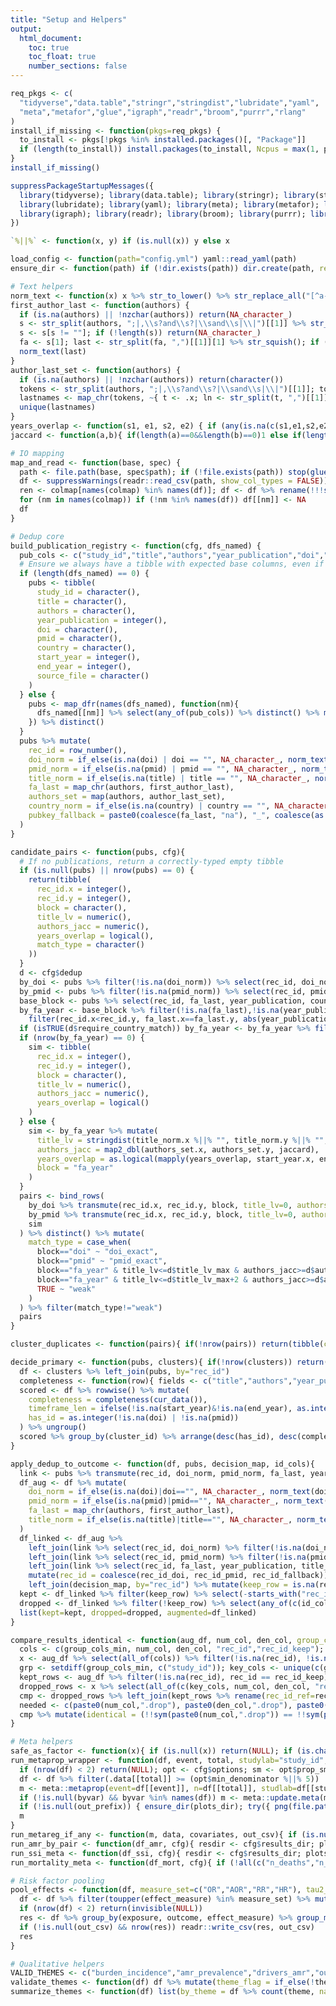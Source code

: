 ```yaml
---
title: "Setup and Helpers"
output:
  html_document:
    toc: true
    toc_float: true
    number_sections: false
---
```


```r
req_pkgs <- c(
  "tidyverse","data.table","stringr","stringdist","lubridate","yaml",
  "meta","metafor","glue","igraph","readr","broom","purrr","rlang"
)
install_if_missing <- function(pkgs=req_pkgs) {
  to_install <- pkgs[!pkgs %in% installed.packages()[, "Package"]]
  if (length(to_install)) install.packages(to_install, Ncpus = max(1, parallel::detectCores()-1))
}
install_if_missing()

suppressPackageStartupMessages({
  library(tidyverse); library(data.table); library(stringr); library(stringdist)
  library(lubridate); library(yaml); library(meta); library(metafor); library(glue)
  library(igraph); library(readr); library(broom); library(purrr); library(rlang)
})

`%||%` <- function(x, y) if (is.null(x)) y else x

load_config <- function(path="config.yml") yaml::read_yaml(path)
ensure_dir <- function(path) if (!dir.exists(path)) dir.create(path, recursive = TRUE)

# Text helpers
norm_text <- function(x) x %>% str_to_lower() %>% str_replace_all("[^a-z0-9 ]+", " ") %>% str_squish()
first_author_last <- function(authors) {
  if (is.na(authors) || !nzchar(authors)) return(NA_character_)
  s <- str_split(authors, ";|,\\s?and\\s?|\\sand\\s|\\|")[[1]] %>% str_squish()
  s <- s[s != ""]; if (!length(s)) return(NA_character_)
  fa <- s[1]; last <- str_split(fa, ",")[[1]][1] %>% str_squish(); if (!nzchar(last)) last <- str_split(fa, "\\s+")[[1]][1]
  norm_text(last)
}
author_last_set <- function(authors) {
  if (is.na(authors) || !nzchar(authors)) return(character())
  tokens <- str_split(authors, ";|,\\s?and\\s?|\\sand\\s|\\|")[[1]]; tokens <- tokens[str_squish(tokens) != ""]
  lastnames <- map_chr(tokens, ~{ t <- .x; ln <- str_split(t, ",")[[1]][1] %>% str_squish(); if (!nzchar(ln)) ln <- str_split(t, "\\s+")[[1]][1]; norm_text(ln) })
  unique(lastnames)
}
years_overlap <- function(s1, e1, s2, e2) { if (any(is.na(c(s1,e1,s2,e2)))) return(NA); !(e1 < s2 || e2 < s1) }
jaccard <- function(a,b){ if(length(a)==0&&length(b)==0)1 else if(length(a)==0||length(b)==0)0 else {inter<-length(intersect(a,b)); uni<-length(union(a,b)); if(uni==0)0 else inter/uni} }

# IO mapping
map_and_read <- function(base, spec) {
  path <- file.path(base, spec$path); if (!file.exists(path)) stop(glue("Missing file: {path}"))
  df <- suppressWarnings(readr::read_csv(path, show_col_types = FALSE)); colmap <- spec$columns
  ren <- colmap[names(colmap) %in% names(df)]; df <- df %>% rename(!!!setNames(names(ren), ren))
  for (nm in names(colmap)) if (!nm %in% names(df)) df[[nm]] <- NA
  df
}

# Dedup core
build_publication_registry <- function(cfg, dfs_named) {
  pub_cols <- c("study_id","title","authors","year_publication","doi","pmid","country","start_year","end_year")
  # Ensure we always have a tibble with expected base columns, even if no input files were loaded
  if (length(dfs_named) == 0) {
    pubs <- tibble(
      study_id = character(),
      title = character(),
      authors = character(),
      year_publication = integer(),
      doi = character(),
      pmid = character(),
      country = character(),
      start_year = integer(),
      end_year = integer(),
      source_file = character()
    )
  } else {
    pubs <- map_dfr(names(dfs_named), function(nm){
      dfs_named[[nm]] %>% select(any_of(pub_cols)) %>% distinct() %>% mutate(source_file = nm)
    }) %>% distinct()
  }
  pubs %>% mutate(
    rec_id = row_number(),
    doi_norm = if_else(is.na(doi) | doi == "", NA_character_, norm_text(doi)),
    pmid_norm = if_else(is.na(pmid) | pmid == "", NA_character_, norm_text(as.character(pmid))),
    title_norm = if_else(is.na(title) | title == "", NA_character_, norm_text(title)),
    fa_last = map_chr(authors, first_author_last),
    authors_set = map(authors, author_last_set),
    country_norm = if_else(is.na(country) | country == "", NA_character_, norm_text(country)),
    pubkey_fallback = paste0(coalesce(fa_last, "na"), "_", coalesce(as.character(year_publication), "na"), "_", str_sub(title_norm, 1, 60))
  )
}

candidate_pairs <- function(pubs, cfg){
  # If no publications, return a correctly-typed empty tibble
  if (is.null(pubs) || nrow(pubs) == 0) {
    return(tibble(
      rec_id.x = integer(),
      rec_id.y = integer(),
      block = character(),
      title_lv = numeric(),
      authors_jacc = numeric(),
      years_overlap = logical(),
      match_type = character()
    ))
  }
  d <- cfg$dedup
  by_doi <- pubs %>% filter(!is.na(doi_norm)) %>% select(rec_id, doi_norm) %>% inner_join(.,., by="doi_norm", suffix=c(".x",".y")) %>% filter(rec_id.x<rec_id.y) %>% mutate(block="doi")
  by_pmid <- pubs %>% filter(!is.na(pmid_norm)) %>% select(rec_id, pmid_norm) %>% inner_join(.,., by="pmid_norm", suffix=c(".x",".y")) %>% filter(rec_id.x<rec_id.y) %>% mutate(block="pmid")
  base_block <- pubs %>% select(rec_id, fa_last, year_publication, country_norm, title_norm, authors_set, start_year, end_year) %>% mutate(year_publication=as.integer(year_publication))
  by_fa_year <- base_block %>% filter(!is.na(fa_last),!is.na(year_publication)) %>% inner_join(.,., by=character(), suffix=c(".x",".y")) %>%
    filter(rec_id.x<rec_id.y, fa_last.x==fa_last.y, abs(year_publication.x-year_publication.y)<=d$year_diff_max)
  if (isTRUE(d$require_country_match)) by_fa_year <- by_fa_year %>% filter(country_norm.x==country_norm.y)
  if (nrow(by_fa_year) == 0) {
    sim <- tibble(
      rec_id.x = integer(),
      rec_id.y = integer(),
      block = character(),
      title_lv = numeric(),
      authors_jacc = numeric(),
      years_overlap = logical()
    )
  } else {
    sim <- by_fa_year %>% mutate(
      title_lv = stringdist(title_norm.x %||% "", title_norm.y %||% "", method="lv"),
      authors_jacc = map2_dbl(authors_set.x, authors_set.y, jaccard),
      years_overlap = as.logical(mapply(years_overlap, start_year.x, end_year.x, start_year.y, end_year.y)),
      block = "fa_year"
    )
  }
  pairs <- bind_rows(
    by_doi %>% transmute(rec_id.x, rec_id.y, block, title_lv=0, authors_jacc=1, years_overlap=TRUE),
    by_pmid %>% transmute(rec_id.x, rec_id.y, block, title_lv=0, authors_jacc=1, years_overlap=TRUE),
    sim
  ) %>% distinct() %>% mutate(
    match_type = case_when(
      block=="doi" ~ "doi_exact",
      block=="pmid" ~ "pmid_exact",
      block=="fa_year" & title_lv<=d$title_lv_max & authors_jacc>=d$authors_jaccard_min & (is.na(years_overlap)|years_overlap) ~ "title_author_strong",
      block=="fa_year" & title_lv<=d$title_lv_max+2 & authors_jacc>=d$authors_jaccard_min-0.2 ~ "title_author_moderate",
      TRUE ~ "weak"
    )
  ) %>% filter(match_type!="weak")
  pairs
}

cluster_duplicates <- function(pairs){ if(!nrow(pairs)) return(tibble(cluster_id=integer(), rec_id=integer())); g<-igraph::graph_from_data_frame(pairs %>% select(rec_id.x,rec_id.y), directed=FALSE); c<-igraph::components(g); tibble(rec_id=as.integer(names(c$membership)), cluster_id=as.integer(c$membership)) }

decide_primary <- function(pubs, clusters){ if(!nrow(clusters)) return(tibble(cluster_id=integer(), rec_id_keep=integer()));
  df <- clusters %>% left_join(pubs, by="rec_id")
  completeness <- function(row){ fields <- c("title","authors","year_publication","doi","pmid","country","start_year","end_year"); sum(!is.na(row[fields]) & row[fields] != "") }
  scored <- df %>% rowwise() %>% mutate(
    completeness = completeness(cur_data()),
    timeframe_len = ifelse(!is.na(start_year)&!is.na(end_year), as.integer(end_year)-as.integer(start_year), NA_integer_),
    has_id = as.integer(!is.na(doi) | !is.na(pmid))
  ) %>% ungroup()
  scored %>% group_by(cluster_id) %>% arrange(desc(has_id), desc(completeness), desc(timeframe_len), desc(year_publication), .by_group=TRUE) %>% slice_head(n=1) %>% ungroup() %>% select(cluster_id, rec_id_keep=rec_id)
}

apply_dedup_to_outcome <- function(df, pubs, decision_map, id_cols){
  link <- pubs %>% transmute(rec_id, doi_norm, pmid_norm, fa_last, year_publication, title_norm)
  df_aug <- df %>% mutate(
    doi_norm = if_else(is.na(doi)|doi=="", NA_character_, norm_text(doi)),
    pmid_norm = if_else(is.na(pmid)|pmid=="", NA_character_, norm_text(as.character(pmid))),
    fa_last = map_chr(authors, first_author_last),
    title_norm = if_else(is.na(title)|title=="", NA_character_, norm_text(title))
  )
  df_linked <- df_aug %>%
    left_join(link %>% select(rec_id, doi_norm) %>% filter(!is.na(doi_norm)), by="doi_norm") %>% rename(rec_id_doi=rec_id) %>%
    left_join(link %>% select(rec_id, pmid_norm) %>% filter(!is.na(pmid_norm)), by="pmid_norm") %>% rename(rec_id_pmid=rec_id) %>%
    left_join(link %>% select(rec_id, fa_last, year_publication, title_norm), by=c("fa_last","year_publication","title_norm")) %>% rename(rec_id_fallback=rec_id) %>%
    mutate(rec_id = coalesce(rec_id_doi, rec_id_pmid, rec_id_fallback)) %>%
    left_join(decision_map, by="rec_id") %>% mutate(keep_row = is.na(rec_id) | rec_id == rec_id_keep)
  kept <- df_linked %>% filter(keep_row) %>% select(-starts_with("rec_id_"), -doi_norm,-pmid_norm,-fa_last,-title_norm,-rec_id_keep,-keep_row)
  dropped <- df_linked %>% filter(!keep_row) %>% select(any_of(c(id_cols,"rec_id","rec_id_keep")))
  list(kept=kept, dropped=dropped, augmented=df_linked)
}

compare_results_identical <- function(aug_df, num_col, den_col, group_cols_min=c("study_id")){
  cols <- c(group_cols_min, num_col, den_col, "rec_id","rec_id_keep"); cols <- cols[cols %in% names(aug_df)]
  x <- aug_df %>% select(all_of(cols)) %>% filter(!is.na(rec_id), !is.na(rec_id_keep), rec_id != rec_id_keep); if(!nrow(x)) return(tibble())
  grp <- setdiff(group_cols_min, c("study_id")); key_cols <- unique(c(grp, den_col)); key_cols <- key_cols[key_cols %in% names(x)]; if(!length(key_cols)) key_cols <- den_col
  kept_rows <- aug_df %>% filter(!is.na(rec_id), rec_id == rec_id_keep) %>% select(all_of(c(key_cols, num_col, den_col, "rec_id")))
  dropped_rows <- x %>% select(all_of(c(key_cols, num_col, den_col, "rec_id","rec_id_keep"))) %>% distinct()
  cmp <- dropped_rows %>% left_join(kept_rows %>% rename(rec_id_ref=rec_id, !!num_col := !!sym(num_col), !!den_col := !!sym(den_col)), by=key_cols, relationship="many-to-many", suffix=c(".drop",".keep"))
  needed <- c(paste0(num_col,".drop"), paste0(den_col,".drop"), paste0(num_col,".keep"), paste0(den_col,".keep")); if(!all(needed %in% names(cmp))) return(tibble())
  cmp %>% mutate(identical = (!!sym(paste0(num_col,".drop")) == !!sym(paste0(num_col,".keep"))) & (!!sym(paste0(den_col,".drop")) == !!sym(paste0(den_col,".keep")))) %>% select(all_of(key_cols), rec_id, rec_id_keep, identical)
}

# Meta helpers
safe_as_factor <- function(x){ if (is.null(x)) return(NULL); if (is.character(x) || is.logical(x) || is.numeric(x)) return(factor(x)); x }
run_metaprop_wrapper <- function(df, event, total, studylab="study_id", byvar=NULL, cfg=NULL, title="Meta-analysis", out_prefix=NULL, plots_dir="analysis/results_r/plots"){
  if (nrow(df) < 2) return(NULL); opt <- cfg$options; sm <- opt$prop_sm %||% "PLOGIT"; tau <- opt$tau2_method %||% "REML"; cc <- opt$continuity_correction %||% 0.5
  df <- df %>% filter(.data[[total]] >= (opt$min_denominator %||% 5))
  m <- meta::metaprop(event=df[[event]], n=df[[total]], studlab=df[[studylab]] %||% seq_len(nrow(df)), sm=sm, method.tau=tau, random=TRUE, fixed=FALSE, incr=cc, allincr=FALSE, addincr=FALSE, hakn=TRUE)
  if (!is.null(byvar) && byvar %in% names(df)) m <- meta::update.meta(m, byvar = df[[byvar]])
  if (!is.null(out_prefix)) { ensure_dir(plots_dir); try({ png(file.path(plots_dir, paste0(out_prefix, "_forest.png")), width=1400, height=max(800, 25*nrow(df))); forest(m, sortvar=df[[total]], backtransf=TRUE, main=title, xlab="Proportion"); dev.off() }, silent=TRUE); try({ png(file.path(plots_dir, paste0(out_prefix, "_funnel.png")), width=1000, height=800); funnel(m, backtransf=TRUE, xlab="Proportion"); dev.off() }, silent=TRUE) }
  m
}
run_metareg_if_any <- function(m, data, covariates, out_csv){ if (is.null(m) || is.null(covariates) || !length(covariates)) return(invisible(NULL)); fml <- as.formula(paste("~", paste(covariates, collapse = " + "))); data2 <- data; for (cv in covariates) if (cv %in% names(data2)) data2[[cv]] <- safe_as_factor(data2[[cv]]); res <- try(meta::metareg(m, fml, data = data2), silent=TRUE); if (inherits(res, "try-error")) return(invisible(NULL)); readr::write_csv(broom::tidy(res), out_csv); invisible(res) }
run_amr_by_pair <- function(df_amr, cfg){ resdir <- cfg$results_dir; plots_dir <- cfg$plots_dir; ensure_dir(resdir); ensure_dir(plots_dir); pairs <- df_amr %>% filter(!is.na(pathogen),!is.na(antibiotic),!is.na(n_resistant),!is.na(n_tested)) %>% group_by(pathogen,antibiotic) %>% group_split(); rows <- list(); for (g in pairs){ key <- glue("{unique(g$pathogen)}__{unique(g$antibiotic)}"); m <- run_metaprop_wrapper(g, "n_resistant","n_tested","study_id", NULL, cfg, glue("AMR: {unique(g$pathogen)} vs {unique(g$antibiotic)}"), paste0("amr_", str_replace_all(key, "[^A-Za-z0-9]+","_")), plots_dir); if (is.null(m)) next; pooled <- meta::summary.meta(m); rows[[length(rows)+1]] <- tibble(pathogen=unique(g$pathogen), antibiotic=unique(g$antibiotic), k=m$k, tau2=pooled$tau2, I2=pooled$I2$random, pooled=meta:::backtransf_prop(pooled$random$TE, sm=cfg$options$prop_sm %||% "PLOGIT"), ci_lower=meta:::backtransf_prop(pooled$random$lower, sm=cfg$options$prop_sm %||% "PLOGIT"), ci_upper=meta:::backtransf_prop(pooled$random$upper, sm=cfg$options$prop_sm %||% "PLOGIT")) } ; if (length(rows)) readr::write_csv(bind_rows(rows) %>% arrange(pathogen, antibiotic), file.path(resdir, "amr_meta_by_pair.csv")) }
run_ssi_meta <- function(df_ssi, cfg){ resdir <- cfg$results_dir; plots_dir <- cfg$plots_dir; ensure_dir(resdir); ensure_dir(plots_dir); m <- run_metaprop_wrapper(df_ssi %>% filter(!is.na(n_events),!is.na(n_total)), "n_events","n_total","study_id", NULL, cfg, "SSI incidence (random-effects pooled proportion)", "ssi_overall", plots_dir); if (!is.null(m)){ pooled <- summary.meta(m); readr::write_csv(tibble(k=m$k, tau2=pooled$tau2, I2=pooled$I2$random, pooled=meta:::backtransf_prop(pooled$random$TE, sm=cfg$options$prop_sm %||% "PLOGIT"), ci_lower=meta:::backtransf_prop(pooled$random$lower, sm=cfg$options$prop_sm %||% "PLOGIT"), ci_upper=meta:::backtransf_prop(pooled$random$upper, sm=cfg$options$prop_sm %||% "PLOGIT")), file.path(resdir, "ssi_incidence_meta.csv")) }; if ("surgical_specialty" %in% names(df_ssi)) run_metaprop_wrapper(df_ssi, "n_events","n_total","study_id", "surgical_specialty", cfg, "SSI incidence by surgical specialty", "ssi_by_specialty", plots_dir) }
run_mortality_meta <- function(df_mort, cfg){ if (!all(c("n_deaths","n_total") %in% names(df_mort))) return(invisible(NULL)); run_metaprop_wrapper(df_mort %>% filter(!is.na(n_deaths),!is.na(n_total)), "n_deaths","n_total","study_id", NULL, cfg, "Mortality (pooled proportion)", "mortality_overall", cfg$plots_dir) }

# Risk factor pooling
pool_effects <- function(df, measure_set=c("OR","AOR","RR","HR"), tau2_method="REML", alpha=0.05, out_csv=NULL){
  df <- df %>% filter(toupper(effect_measure) %in% measure_set) %>% mutate(effect_measure=toupper(effect_measure), yi=log(as.numeric(effect_value)), sei=(log(as.numeric(ci_upper))-log(as.numeric(ci_lower)))/(2*1.96), vi=sei^2) %>% filter(is.finite(yi), is.finite(vi))
  if (nrow(df) < 2) return(invisible(NULL))
  res <- df %>% group_by(exposure, outcome, effect_measure) %>% group_modify(function(d, key){ if (nrow(d) < 2) return(tibble()); fit <- try(metafor::rma(yi=d$yi, vi=d$vi, method=tau2_method), silent=TRUE); if (inherits(fit, "try-error")) return(tibble()); tibble(k=fit$k, tau2=fit$tau2, I2=fit$I2, pooled=exp(fit$b[,1]), ci_lower=exp(fit$ci.lb), ci_upper=exp(fit$ci.ub)) }) %>% ungroup()
  if (!is.null(out_csv) && nrow(res)) readr::write_csv(res, out_csv)
  res
}

# Qualitative helpers
VALID_THEMES <- c("burden_incidence","amr_prevalence","drivers_amr","outcomes_clinical","economic_impact","prevention_control","treatment_prophylaxis","microbiology_diagnostics","policy_capacity","interventions_innovations","quality_of_life","evidence_gaps")
validate_themes <- function(df) df %>% mutate(theme_flag = if_else(!theme %in% VALID_THEMES, "unexpected_category", NA_character_))
summarize_themes <- function(df) list(by_theme = df %>% count(theme, name="n") %>% arrange(desc(n)), by_theme_subtheme = df %>% count(theme, subtheme, name="n") %>% arrange(theme, desc(n)))
```